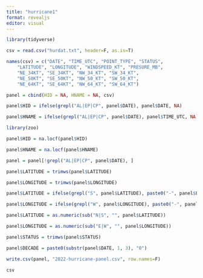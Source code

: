 ```yaml
---
title: "hurricane1"
format: revealjs
editor: visual
---
```


```r
library(tidyverse)

```
```r
csv = read.csv("hurdat.txt", header=F, as.is=T)

names(csv) = c("DATE", "TIME_UTC", "POINT_TYPE", "STATUS", 
	"LATITUDE", "LONGITUDE", "WINDSPEED_KT", "PRESURE_MB", 
	"NE_34KT", "SE_34KT", "NW_34_KT", "SW_34_KT",
	"NE_50KT", "SE_50KT", "NW_50_KT", "SW_50_KT",
	"NE_64KT", "SE_64KT", "NW_64_KT", "SW_64_KT")

panel = cbind(HID = NA, HNAME = NA, csv)

panel$HID = ifelse(grepl("AL|EP|CP", panel$DATE), panel$DATE, NA)

panel$HNAME = ifelse(grepl("AL|EP|CP", panel$DATE), panel$TIME_UTC, NA)
```


```r
library(zoo)

panel$HID = na.locf(panel$HID)

panel$HNAME = na.locf(panel$HNAME)

panel = panel[!grepl("AL|EP|CP", panel$DATE), ]


```
```r
panel$LATITUDE = trimws(panel$LATITUDE)

panel$LONGITUDE = trimws(panel$LONGITUDE)

panel$LATITUDE = ifelse(grepl("S", panel$LATITUDE), paste0("-", panel$LATITUDE), panel$LATITUDE)

panel$LONGITUDE = ifelse(grepl("W", panel$LONGITUDE), paste0("-", panel$LONGITUDE), panel$LONGITUDE)

panel$LATITUDE = as.numeric(sub("N|S", "", panel$LATITUDE))

panel$LONGITUDE = as.numeric(sub("E|W", "", panel$LONGITUDE))

panel$STATUS = trimws(panel$STATUS)

panel$DECADE = paste0(substr(panel$DATE, 1, 3), "0")
```

```r
write.csv(panel, "2022-hurricane-panel.csv", row.names=F)
```

```r
csv
```


